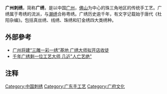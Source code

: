 {{中国非物质文化遗产 |
名称 = 广绣 |
图片 = |
申报地区或单位 = [[广东省|广东省]][[广州市|广州市]] |
序号 = 319 |
编号项目 = Ⅶ—20|
登录时间 = 2006年 |
备注 =  |
分类 = 传统美术 |
|省区市 = 广东
}}

'''广州刺绣'''，简称'''广绣'''，是以中国[[广州|广州]]，[[佛山|佛山]]为中心的珠三角地区的传统手工艺。广绣属于粤绣的流派，与[[潮绣|潮绣]]合称粤绣。广绣历史逾千年，有文字记载始于唐代《杜阳杂编》。包括真丝绣、线绣、珠绣和钉金绣四大类绣种。

==外部參考==
*[http://www.southcn.com/news/gdnews/zhusj/200608090402.htm 广州将建“三雕一彩一绣”基地 广绣大师拟开店收徒] {{Wayback|url=http://www.southcn.com/news/gdnews/zhusj/200608090402.htm |date=20160304190748 }}
*[https://web.archive.org/web/20150603190259/http://news.dayoo.com/guangdong/gb/content/2006-07/10/content_2560132.htm 千年广绣剩一位工艺大师 几近"人亡艺绝"]
==注释==
{{reflist|2}}
[[Category:中国刺绣|Category:中国刺绣]]
[[Category:广东手工艺|Category:广东手工艺]]
[[Category:广府文化|Category:广府文化]]